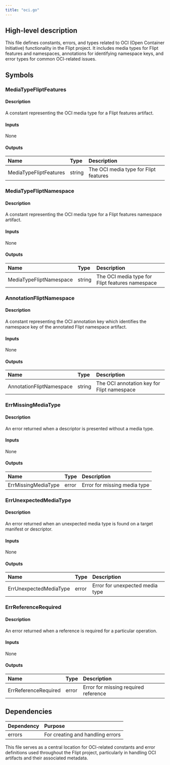 ```yaml
---
title: "oci.go"
---
```


## High-level description

This file defines constants, errors, and types related to OCI (Open Container Initiative) functionality in the Flipt project. It includes media types for Flipt features and namespaces, annotations for identifying namespace keys, and error types for common OCI-related issues.

## Symbols

### MediaTypeFliptFeatures
#### Description
A constant representing the OCI media type for a Flipt features artifact.

#### Inputs
None

#### Outputs
| Name | Type | Description |
|:-----|:-----|:------------|
| MediaTypeFliptFeatures | string | The OCI media type for Flipt features |

### MediaTypeFliptNamespace
#### Description
A constant representing the OCI media type for a Flipt features namespace artifact.

#### Inputs
None

#### Outputs
| Name | Type | Description |
|:-----|:-----|:------------|
| MediaTypeFliptNamespace | string | The OCI media type for Flipt features namespace |

### AnnotationFliptNamespace
#### Description
A constant representing the OCI annotation key which identifies the namespace key of the annotated Flipt namespace artifact.

#### Inputs
None

#### Outputs
| Name | Type | Description |
|:-----|:-----|:------------|
| AnnotationFliptNamespace | string | The OCI annotation key for Flipt namespace |

### ErrMissingMediaType
#### Description
An error returned when a descriptor is presented without a media type.

#### Inputs
None

#### Outputs
| Name | Type | Description |
|:-----|:-----|:------------|
| ErrMissingMediaType | error | Error for missing media type |

### ErrUnexpectedMediaType
#### Description
An error returned when an unexpected media type is found on a target manifest or descriptor.

#### Inputs
None

#### Outputs
| Name | Type | Description |
|:-----|:-----|:------------|
| ErrUnexpectedMediaType | error | Error for unexpected media type |

### ErrReferenceRequired
#### Description
An error returned when a reference is required for a particular operation.

#### Inputs
None

#### Outputs
| Name | Type | Description |
|:-----|:-----|:------------|
| ErrReferenceRequired | error | Error for missing required reference |

## Dependencies
| Dependency | Purpose |
|:-----------|:--------|
| errors | For creating and handling errors |

This file serves as a central location for OCI-related constants and error definitions used throughout the Flipt project, particularly in handling OCI artifacts and their associated metadata.